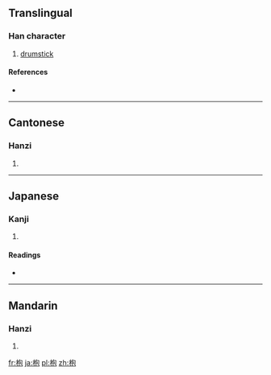 ==Translingual==

===Han character===
{{Han char|rn=75|rad=木|as=05|sn=9|four=4791<sub>2</sub>|canj=木心口山 (DPRU)}}

# [[drumstick]]

====References====
* {{Han ref|kx=0517.130|dkj=14589|dj=0906.010|hdz=21187.050|uh=67B9|ud=26553|bh=CF52|bd=53074}}

----

==Cantonese==

===Hanzi===
{{yue-hanzi|jyut=|y=fu1}}

# {{defn|Cantonese|sort=木05}}

----

==Japanese==

===Kanji===
{{ja-kanji|grade=|rs=木05}}

# {{defn|Japanese|sort=木05}}

====Readings====
* {{ja-readings|on=[[ほう]] (hō), [[ふ]] (fu)|kun=[[ばち]] (bachi), [[おけら]] (okera), [[なら]] (nara)}}

----

==Mandarin==

===Hanzi===
{{cmn-hanzi|pin=[[bāo]] ([[bao1]]), [[fū]] ([[fu1]]), [[fú]] ([[fu2]])|wg=pao<sup>1</sup>, fu<sup>1</sup>, fu<sup>2</sup>}}

# {{defn|Mandarin|sort=木05}}

[[fr:枹]]
[[ja:枹]]
[[pl:枹]]
[[zh:枹]]